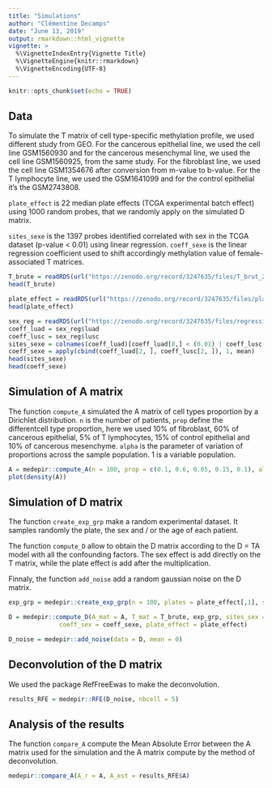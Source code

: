 ```yaml
---
title: "Simulations"
author: "Clémentine Decamps"
date: "June 13, 2019"
output: rmarkdown::html_vignette
vignette: >
  %\VignetteIndexEntry{Vignette Title}
  %\VignetteEngine{knitr::rmarkdown}
  %\VignetteEncoding{UTF-8}
---
```


```r
knitr::opts_chunk$set(echo = TRUE)
```

## Data

To simulate the T matrix of cell type-specific methylation profile, we used different study from GEO. For the cancerous epithelial line, we used the cell line GSM1560930 and for the cancerous mesenchymal line, we used the cell line GSM1560925, from the same study. For the fibroblast line, we used the cell line GSM1354676 after conversion from m-value to b-value. For the T lymphocyte line, we used the GSM1641099 and for the control epithelial it’s the GSM2743808.

`plate_effect` is 22 median plate effects (TCGA experimental batch effect) using 1000 random probes, that we randomly apply on the simulated D matrix.


`sites_sexe` is the 1397 probes identified correlated with sex in the TCGA dataset (p-value < 0.01) using linear regression. `coeff_sexe` is the linear regression coefficient used to shift accordingly methylation value of female-associated T matrices. 

```r
T_brute = readRDS(url("https://zenodo.org/record/3247635/files/T_brut_2.rds"))
head(T_brute)

plate_effect = readRDS(url("https://zenodo.org/record/3247635/files/plate_effect.rds"))
head(plate_effect)

sex_reg = readRDS(url("https://zenodo.org/record/3247635/files/regression_sexe.rds"))
coeff_luad = sex_reg$luad
coeff_lusc = sex_reg$lusc
sites_sexe = colnames(coeff_luad)[coeff_luad[8,] < (0.01) | coeff_lusc[8,] < (0.01)]
coeff_sexe = apply(cbind(coeff_luad[2, ], coeff_lusc[2, ]), 1, mean)
head(sites_sexe)
head(coeff_sexe)
```

## Simulation of A matrix

The function `compute_A` simulated the A matrix of cell types proportion by a Dirichlet distribution. `n` is the number of patients, `prop` define the differentcell type proportion, here we used 10% of fibroblast, 60% of cancerous epithelial, 5% of T lymphocytes, 15% of control epithelial and 10% of cancerous mesenchyme.
`alpha` is the parameter of variation of proportions across the sample population. 1 is a variable population.

```r
A = medepir::compute_A(n = 100, prop = c(0.1, 0.6, 0.05, 0.15, 0.1), alpha = 1)
plot(density(A))
```

## Simulation of D matrix

The function `create_exp_grp` make a random experimental dataset. It samples randomly the plate, the sex and / or the age of each patient. 

The function `compute_D` allow to obtain the D matrix according to the D = TA model with all the confounding factors. The sex effect is add directly on the T matrix, while the plate effect is add after the multiplication. 

Finnaly, the function `add_noise` add a random gaussian noise on the D matrix.

```r
exp_grp = medepir::create_exp_grp(n = 100, plates = plate_effect[,1], sex = T, age = F)

D = medepir::compute_D(A_mat = A, T_mat = T_brute, exp_grp, sites_sex = sites_sexe, 
              coeff_sex = coeff_sexe, plate_effect = plate_effect)

D_noise = medepir::add_noise(data = D, mean = 0)
```

## Deconvolution of the D matrix

We used the package RefFreeEwas to make the deconvolution.

```r
results_RFE = medepir::RFE(D_noise, nbcell = 5)
```

## Analysis of the results

The function `compare_A` compute the Mean Absolute Error between the A matrix used for the simulation and the A matrix compute by the method of deconvolution.

```r
medepir::compare_A(A_r = A, A_est = results_RFE$A)
```